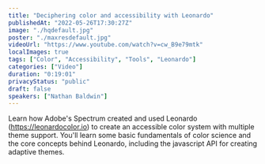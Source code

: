 ```yaml
---
title: "Deciphering color and accessibility with Leonardo"
publishedAt: "2022-05-26T17:30:27Z"
image: "./hqdefault.jpg"
poster: "./maxresdefault.jpg"
videoUrl: "https://www.youtube.com/watch?v=cw_B9e79mtk"
localImages: true
tags: ["Color", "Accessibility", "Tools", "Leonardo"]
categories: ["Video"]
duration: "0:19:01"
privacyStatus: "public"
draft: false
speakers: ["Nathan Baldwin"]
---
```


Learn how Adobe's Spectrum created and used Leonardo (https://leonardocolor.io) to create an accessible color system with multiple theme support. You'll learn some basic fundamentals of color science and the core concepts behind Leonardo, including the javascript API for creating adaptive themes.
